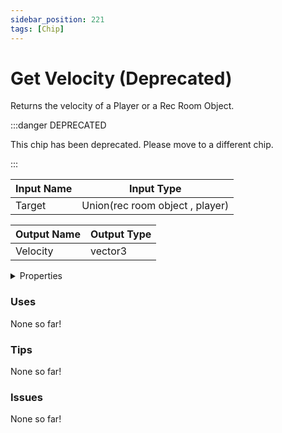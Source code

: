 ```yaml
---
sidebar_position: 221
tags: [Chip]
---
```


# Get Velocity (Deprecated)

Returns the velocity of a Player or a Rec Room Object.

:::danger DEPRECATED

This chip has been deprecated. Please move to a different chip.

:::

| Input Name | Input Type |
|-----------|-----------|
| Target | Union(rec room object , player) |

| Output Name | Output Type |
|-----------|-----------|
| Velocity | vector3 |


<details>
  <summary>Properties</summary>
  <div>
    <div>
    <table>
      <thead>
        <tr>
          <th>Is beta required?</th>
          <th>❌</th>
        </tr>
        <tr>
          <th>Is this chip a trolling risk?</th>
          <th>❌</th>
        </tr>
        <tr>
          <th>Chip UUPD</th>
          <th>e9c65fbe-9d0f-4373-bd45-fe620de801b4</th>
        </tr>
      </thead>
    </table>
    </div>
  </div>
</details>

### Uses

None so far!

### Tips

None so far!

### Issues

None so far!